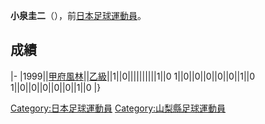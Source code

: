{{Infobox football biography
|name=小泉圭二
|image=
|fullname=小泉圭二
|birth_date={{Birth date and age|1976|7|28}}
|cityofbirth=[[山梨縣|山梨縣]]
|countryofbirth=[[日本|日本]]
|position=[[中场|中场]]
|currentclub=
|years=1999
|clubs=[[甲府風林|甲府風林]]
|caps(goals)=
|nationalyears=
|nationalteam=
|nationalcaps(goals)=
}}
'''小泉圭二'''（{{Bd|1976年|7月28日||}}），前[[日本|日本]][[足球|足球]][[運動員|運動員]]。

==成績==
{{Football player club statistics 1|YYN}}
{{Football player club statistics 2|JPN|YYN}}
|-
|1999||[[甲府風林|甲府風林]]||[[日本職業足球乙級聯賽|乙級]]||1||0||||||||||1||0
{{Football player club statistics 3|1|JPN}}1||0||0||0||0||0||1||0
{{Football player club statistics 5}}1||0||0||0||0||0||1||0
|}

{{Japan-sport-bio-stub}}
{{Soccer-player-stub}}
[[Category:日本足球運動員|Category:日本足球運動員]]
[[Category:山梨縣足球運動員|Category:山梨縣足球運動員]]
